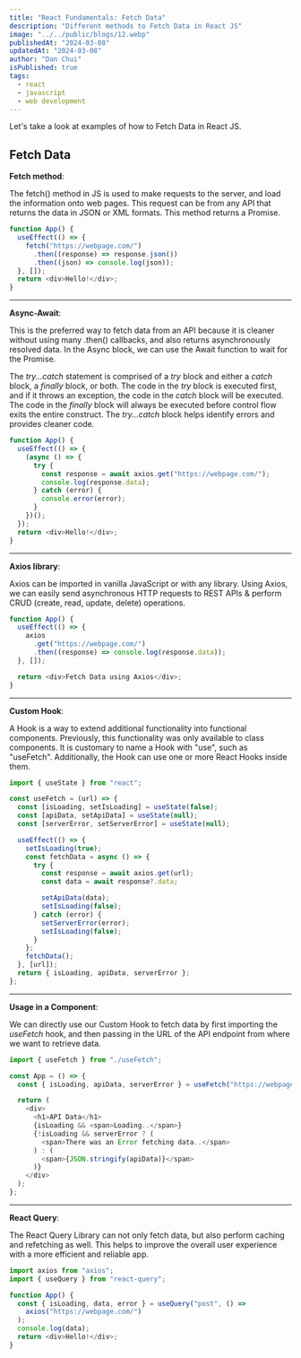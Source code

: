 ```yaml
---
title: "React Fundamentals: Fetch Data"
description: "Different methods to Fetch Data in React JS"
image: "../../public/blogs/12.webp"
publishedAt: "2024-03-08"
updatedAt: "2024-03-08"
author: "Dan Chui"
isPublished: true
tags:
  - react
  - javascript
  - web development
---
```


Let's take a look at examples of how to Fetch Data in React JS.

## Fetch Data

**Fetch method**:

The fetch() method in JS is used to make requests to the server, and load the information onto web pages. This request can be from any API that returns the data in JSON or XML formats. This method returns a Promise.

```js
function App() {
  useEffect(() => {
    fetch("https://webpage.com/")
      .then((response) => response.json())
      .then((json) => console.log(json));
  }, []);
  return <div>Hello!</div>;
}
```

---

**Async-Await**:

This is the preferred way to fetch data from an API because it is cleaner without using many .then() callbacks, and also returns asynchronously resolved data. In the Async block, we can use the Await function to wait for the Promise.

The _try...catch_ statement is comprised of a _try_ block and either a _catch_ block, a _finally_ block, or both. The code in the _try_ block is executed first, and if it throws an exception, the code in the _catch_ block will be executed. The code in the _finally_ block will always be executed before control flow exits the entire construct. The _try...catch_ block helps identify errors and provides cleaner code.

```js
function App() {
  useEffect(() => {
    (async () => {
      try {
        const response = await axios.get("https://webpage.com/");
        console.log(response.data);
      } catch (error) {
        console.error(error);
      }
    })();
  });
  return <div>Hello!</div>;
}
```

---

**Axios library**:

Axios can be imported in vanilla JavaScript or with any library. Using Axios, we can easily send asynchronous HTTP requests to REST APIs & perform CRUD (create, read, update, delete) operations.

```js
function App() {
  useEffect(() => {
    axios
      .get("https://webpage.com/")
      .then((response) => console.log(response.data));
  }, []);

  return <div>Fetch Data using Axios</div>;
}
```

---

**Custom Hook**:

A Hook is a way to extend additional functionality into functional components. Previously, this functionality was only available to class components. It is customary to name a Hook with "use", such as "useFetch". Additionally, the Hook can use one or more React Hooks inside them.

```js
import { useState } from "react";

const useFetch = (url) => {
  const [isLoading, setIsLoading] = useState(false);
  const [apiData, setApiData] = useState(null);
  const [serverError, setServerError] = useState(null);

  useEffect(() => {
    setIsLoading(true);
    const fetchData = async () => {
      try {
        const response = await axios.get(url);
        const data = await response?.data;

        setApiData(data);
        setIsLoading(false);
      } catch (error) {
        setServerError(error);
        setIsLoading(false);
      }
    };
    fetchData();
  }, [url]);
  return { isLoading, apiData, serverError };
};
```

---

**Usage in a Component**:

We can directly use our Custom Hook to fetch data by first importing the _useFetch_ hook, and then passing in the URL of the API endpoint from where we want to retrieve data.

```js
import { useFetch } from "./useFetch";

const App = () => {
  const { isLoading, apiData, serverError } = useFetch("https://webpage.com/");

  return (
    <div>
      <h1>API Data</h1>
      {isLoading && <span>Loading..</span>}
      {!isLoading && serverError ? (
        <span>There was an Error fetching data..</span>
      ) : (
        <span>{JSON.stringify(apiData)}</span>
      )}
    </div>
  );
};
```

---

**React Query**:

The React Query Library can not only fetch data, but also perform caching and refetching as well. This helps to improve the overall user experience with a more efficient and reliable app.

```js
import axios from "axios";
import { useQuery } from "react-query";

function App() {
  const { isLoading, data, error } = useQuery("post", () =>
    axios("https://webpage.com/")
  );
  console.log(data);
  return <div>Hello!</div>;
}
```
